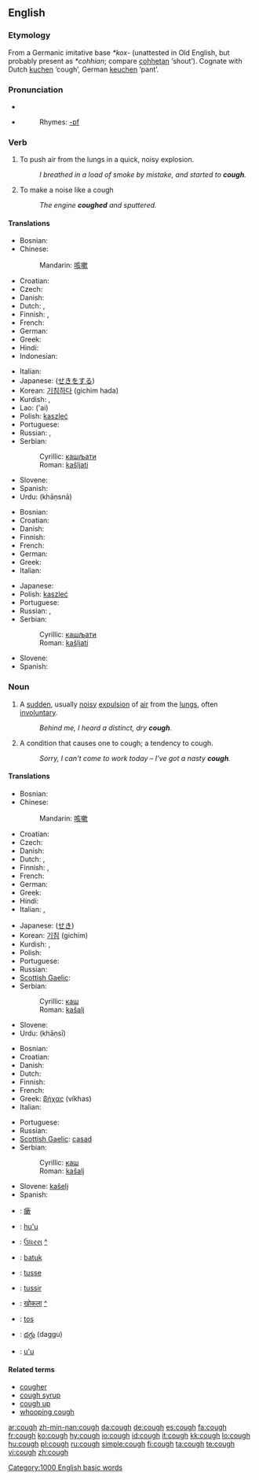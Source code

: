 ==English==

===Etymology===
From a Germanic imitative base ''*kox-'' (unattested in Old English, but probably present as ''*cohhian''; compare [[cohhetan]] ‘shout’).  Cognate with Dutch [[kuchen]] ‘cough’, German [[keuchen]] ‘pant’.

===Pronunciation===
* {{IPA|/kɒf/}}
* {{audio|en-us-cough.ogg|Audio (US)}}
*: Rhymes: [[Rhymes:English:-ɒf|-ɒf]]

===Verb===
{{en-verb}}

# To push air from the lungs in a quick, noisy explosion.
#: ''I breathed in a load of smoke by mistake, and started to '''cough'''.''
# To make a noise like a cough
#: ''The engine '''coughed''' and sputtered.''

====Translations====
{{trans-top|push air from the lungs}}
* Bosnian: {{t|bs|kašljati}}
* Chinese:
*: Mandarin: [[咳嗽]]
* Croatian: {{t|hr|kašljati}}
* Czech: {{t-|cs|kašlat}}
* Danish: {{t+|da|hoste}}
* Dutch: {{t|nl|hoesten}}, {{t-|nl|kuchen}}
* Finnish: {{t-|fi|yskiä}}, {{t-|fi|köhiä}}
* French: {{t+|fr|tousser}}
* German: {{t+|de|husten}}
* Greek: {{t+|el|βήχω|tr=víkho|sc=Grek}}
* Hindi: {{खांसना|hr=khāṇsnā}}
* Indonesian: {{t|id|batuk|xs=Indonesian}}
{{trans-mid}}
* Italian: {{t+|it|tossire}}
* Japanese: {{t|ja|咳をする|tr=seki o suru|sc=Jpan}} ([[せきをする]])
* Korean: [[기침하다]] (gichim hada)
* Kurdish: {{KUchar|[[کۆکین]]}}, {{KUchar|[[کۆخین]]}}
* Lao: {{Laoo|[[ໄອ]]}} ('ai)
* Polish: [[kaszleć]]
* Portuguese: {{t|pt|tossir}}
* Russian: {{t|ru|кашлять|tr=kášl'at'|sc=Cyrl}}, {{t|ru|кашлянуть|tr=kášl'anut'|sc=Cyrl}}
* Serbian:
*: Cyrillic: [[кашљати]]
*: Roman: [[kašljati]]
* Slovene: {{t|sl|kašljati}}
* Spanish: {{t-|es|toser}}
* Urdu: {{ur-Arab|[[کھانسنا]]}} (khāṇsnā)
{{trans-bottom}}

{{trans-top|make a noise like a cough}}
* Bosnian: {{t|bs|kašljati}}
* Croatian: {{t|hr|kašljati}}
* Danish: {{t+|da|hoste}}
* Finnish: {{t-|fi|yskiä}}
* French: {{t+|fr|tousser}}
* German: {{t+|de|husten}}
* Greek: {{t+|el|βήχω|tr=víkho|sc=Grek}}
* Italian: {{t+|it|tossire}}
{{trans-mid}}
* Japanese: {{t|ja|咳払いをする|tr=sekibarai o suru|sc=Jpan}}
* Polish: [[kaszleć]]
* Portuguese: {{t|pt|tossir}}
* Russian: {{t|ru|кашлять|tr=kášl'at'|sc=Cyrl}}, {{t|ru|кашлянуть|tr=kášl'anut'|sc=Cyrl}}
* Serbian:
*: Cyrillic: [[кашљати]]
*: Roman: [[kašljati]]
* Slovene: {{t|sl|kašljati}}
* Spanish: {{t-|es|toser}}
{{trans-bottom}}

===Noun===
{{en-noun}}

# {{symptom}} A [[sudden]], usually [[noisy]] [[expulsion]] of [[air]] from the [[lungs]], often [[involuntary]].
#: ''Behind me, I heard a distinct, dry '''cough'''.''
# A condition that causes one to cough; a tendency to cough.
#: ''Sorry, I can't come to work today – I've got a nasty '''cough'''.''

====Translations====
{{trans-top|expulsion of air from the lungs}}
* Bosnian: {{t-|bs|kašalj|m}}
* Chinese:
*: Mandarin: [[咳嗽]]
* Croatian: {{t-|hr|kašalj|m}}
* Czech: {{t-|cs|kašel|m}}
* Danish: {{t+|da|hoste|c}}
* Dutch: {{t+|nl|hoest|m}}, {{t-|nl|kuch|m}}
* Finnish: {{t-|fi|yskähdys}}, {{t-|fi|yskintä}}
* French: {{t+|fr|toux|f}}
* German: {{t+|de|Husten|m}}
* Greek: {{t+|el|βήχας|m|tr=víkhas|sc=Grek}}
* Hindi: {{t|hi|खांसी|f|tr=khāṇsī|sc=Deva|xs=Hindi}}
* Italian: {{t+|it|tosse|f}}, {{t|it|colpo di tosse|m}}
{{trans-mid}}
* Japanese: {{t+|ja|咳|tr=seki|sc=}} ([[せき]])
* Korean: [[기침]] (gichim)
* Kurdish: {{KUchar|[[کۆکه‌]]}}, {{KUchar|[[کۆخه‌]]}}
* Polish: {{t|pl|kaszel|m}}
* Portuguese: {{t+|pl|tosse|f}}
* Russian: {{t-|ru|кашель|m|tr=kášel'|sc=Cyrl}}
* [[Scottish Gaelic]]: {{t-|gd|casad|m|xs=Scottish Gaelic}}
* Serbian:
*: Cyrillic: [[каш]] {{m}}
*: Roman: [[kašalj]] {{m}}
* Slovene: {{t+|sl|kašelj|m}}
* Urdu: {{ur-Arab|[[کھانسی]]}} (khāṇsī) {{f}}
{{trans-bottom}}

{{trans-top|condition that causes one to cough}}
* Bosnian: {{t-|bs|kašalj|m}}
* Croatian: {{t-|hr|kašalj|m}}
* Danish: {{t+|da|hoste|c}}
* Dutch: {{t+|nl|hoest|m}}
* Finnish: {{t-|fi|yskä}}
* French: {{t+|fr|toux|f}}
* Greek: [[βήχας]] (víkhas) {{m}}
* Italian: {{t+|it|tosse|f}}
{{trans-mid}}
* Portuguese: {{t+|pt|tosse|f}}
* Russian: {{t-|ru|кашель|m|tr=kášel'|sc=Cyrl}}
* [[Scottish Gaelic]]: [[casad]] {{m}}
* Serbian:
*: Cyrillic: [[каш]] {{m}}
*: Roman: [[kašalj]] {{m}}
* Slovene: [[kašelj]] {{m}}
* Spanish: {{t+|es|tos|m}}
{{trans-bottom}}

{{checktrans-top}}
* {{ttbc|Chinese Characters}}: [[瘶]]
* {{ttbc|Guaraní}}: [[hu'u]]
* {{ttbc|Gujarati}}: [[ઉધરસ]] [[:gu:ઉધરસ|^]]
* {{ttbc|Indonesian}}: [[batuk]]
* {{ttbc|Interlingua}}: [[tusse]]
* {{ttbc|Interlingua}}: [[tussir]]
{{trans-mid}}
* {{ttbc|Marathi}}: [[खोकला]] [[:mr:खोकला|^]]
* {{ttbc|Spanish}}: [[tos]] {{m}}
* {{ttbc|Telugu}}: [[దగ్గు]] (daggu)
* {{ttbc|Tupinambá}}: [[u'u]]
{{trans-bottom}}

====Related terms====
* [[cougher]]
* [[cough syrup]]
* [[cough up]]
* [[whooping cough]]

[[Category:1000 English basic words]]

[[ar:cough]]
[[zh-min-nan:cough]]
[[da:cough]]
[[de:cough]]
[[es:cough]]
[[fa:cough]]
[[fr:cough]]
[[ko:cough]]
[[hy:cough]]
[[io:cough]]
[[id:cough]]
[[it:cough]]
[[kk:cough]]
[[lo:cough]]
[[hu:cough]]
[[pl:cough]]
[[ru:cough]]
[[simple:cough]]
[[fi:cough]]
[[ta:cough]]
[[te:cough]]
[[vi:cough]]
[[zh:cough]]